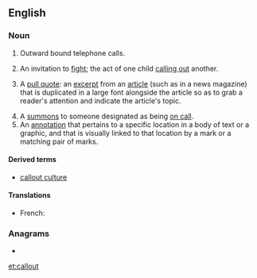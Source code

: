 {{also|call out}}
==English==

===Noun===
{{en-noun}}

# {{lb|en|communication}} Outward bound telephone calls.
# {{lb|en|slang}} An invitation to [[fight]]; the act of one child [[calling out]] another.
# {{lb|en|typography|graphic layout}} A [[pull quote]]: an [[excerpt]] from an [[article]] (such as in a news magazine) that is duplicated in a large font alongside the article so as to grab a reader's attention and indicate the article's topic.
# A [[summons]] to someone designated as being [[on call]].
# An [[annotation]] that pertains to a specific location in a body of text or a graphic, and that is visually linked to that location by a mark or a matching pair of marks.

====Derived terms====
* [[callout culture]]

====Translations====
{{trans-top|outward bound telephone calls}}
{{trans-mid}}
{{trans-bottom}}

{{trans-top|''(slang)'' an invitation to fight}}
{{trans-mid}}
{{trans-bottom}}

{{checktrans-top}}
* French: {{t-check|fr|convocation|f}}
{{trans-bottom}}

===Anagrams===
* {{l|en|outcall}}

[[et:callout]]
